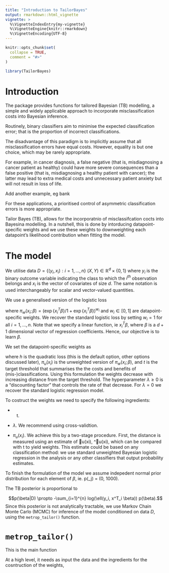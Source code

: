 ```yaml
---
title: "Introduction to TailorBayes"
output: rmarkdown::html_vignette
vignette: >
  %\VignetteIndexEntry{my-vignette}
  %\VignetteEngine{knitr::rmarkdown}
  %\VignetteEncoding{UTF-8}
---
```


```r
knitr::opts_chunk$set(
  collapse = TRUE,
  comment = "#>"
)
```

```r
library(TailorBayes)
```

# Introduction 

The package provides functions for tailored Bayesian (TB) modelling, a simple and widely applicable approach to incorporate misclassification costs into Bayesian inference.

Routinely, binary classifiers aim to minimise the expected classification error; that is the proportion of incorrect classifications.

The disadvantage of this paradigm is to implicitly assume that all misclassification
errors have equal costs. However, equality is but one choice, which may be rarely appropriate. 

For example, in cancer diagnosis, a false negative (that is, misdiagnosing a cancer patient as healthy) could have more severe consequences than a false positive (that is, misdiagnosing a healthy patient with cancer); the latter may lead to extra medical costs and unnecessary patient anxiety but will not result in loss of life. 

Add another example, eg bank 

For these applications, a prioritised control of asymmetric classification errors is
more appropriate.

Tailor Bayes (TB), allows for the incorporatnio of 
misclassifcation cocts into Bayesina modelling. In a nutshell, this is done by 
intorducing datapoint-specific weights and 
we use these weights to downweighting each datapoint's likelihood contribution when fitting the model.


# The model

We utilise data $D = \{ (y_i, x_i)  :i=  1, \dots, n \}$ $(X, Y) \in \mathbb{R}^d \times \{0, 1\}$ where $y_i$ is the binary outcome variable indicating the class to which the $i^{th}$ observation belongs and $x_i$ is the vector of covariates of size $d$. The same notation is used interchangeably for scalar and vector-valued quantities. 

We use a generalised version of the logistic loss 

\begin{equation}
   \ell(y_i, x^T_i \beta) = -(\pi_w(x_i;\beta))^{y_i} (1- \pi_w(x_i;\beta))^{1-y_i},
   \label{hand_loss}
\end{equation}

where $\pi_w(x_i;\beta)=  (\exp \{ {x^T_i \beta} \}/ 1 + \exp\{ {x^T_i \beta}\})^{w_i}$ and $w_i \in[0,1]$ are datapoint-specific weights. We recover the standard logistic loss by setting $w_i = 1$ for all $i = 1, \dots ,n$. Note that we specify a linear function, ie $x^T_i \beta$, where $\beta$ is a $d + 1$ dimensional vector of regression coefficients. Hence, our objective is to learn $\beta$.

We set the datapoint-specific weights as 

\begin{equation}
    w_i = \exp \big \{-\lambda h(\pi_u(x_i), t) \big \} = \exp \big \{-\lambda (\pi_u(x_i) - t)^2 \big \},
    \label{weights}
\end{equation}

where $h$ is the quadratic loss (this is the default option, other options discussed later), $\pi_u(x_i)$ is the unweighted version of $\pi_w(x_i;\beta)$, and $t$ is the target threshold that summarises the the costs and benefits of (mis-)classifications. Using this formulation the weights decrease with increasing distance from the target threshold. The hyperparameter $\lambda \ge 0$ is a "discounting factor" that controls the rate of that decrease.  For $\lambda = 0$  we recover the standard logistic regression model. 

To costruct the weights we need to specify the following ingredients: 

- t. 

- $\lambda$. We recommend using cross-validtion. 

- $\pi_u(x_i)$. We achieve this by a two-stage procedure. First, the distance is measured using an estimate of u(xi), ^u(xi), which
can be compared with t to yield weights. This estimate could be based on any classification
method: we use standard unweighted Bayesian logistic regression in the analysis or any other classifiers that output probability estimates. 

To finish the formulation of the model we assume indepedent normal prior distribution for each element
of $\beta$, ie. p(\beta_j) = \mathcal{N}(0, 1000).

The TB posterior is proportional to

$$p(\beta|D) \propto -\sum_{i=1}^{n} log(\ell(y_i, x^T_i \beta)) p(\beta).$$
Since this posterior is not analytically tractable, we use Markov Chain Monte Carlo (MCMC) for inference of the model conditioned on data $D$, using the `metrop_tailor()` function. 

# `metrop_tailor()`
This is the main function 

At a high level, it needs as input the data and the ingredients for the cosntruction of the weights,




